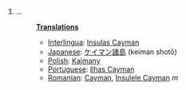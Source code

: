 #...
#:'''[[Translation]]s'''
#:*[[Interlingua]]: [[Insulas Cayman]]
#:*[[Japanese]]: [[ケイマン諸島]] (keiman shotō)
#:*[[Polish]]: [[Kajmany]]
#:*[[Portuguese]]: [[Ilhas Cayman]]
#:*[[Romanian]]: [[Cayman]], [[Insulele Cayman]] ''m''